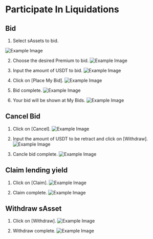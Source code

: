 # Participate In Liquidations
## Bid

1. Select sAssets to bid.

![Example Image](/assets/docs/bid1.png)

2. Choose the desired Premium to bid.
![Example Image](/assets/docs/bid2.png)


3. Input the amount of USDT to bid.
![Example Image](/assets/docs/bid3.png)


4. Click on [Place My Bid].
![Example Image](/assets/docs/bid1.png)


5. Bid complete.
![Example Image](/assets/docs/bid1.png)


6. Your bid will be shown at My Bids.
![Example Image](/assets/docs/bid1.png)


## Cancel Bid
1. Click on [Cancel].
![Example Image](/assets/docs/bid1.png)


2.  Input the amount of USDT to be retract and click on [Withdraw].
![Example Image](/assets/docs/staking2.png)


3. Cancle bid complete.
![Example Image](/assets/docs/bid1.png)


## Claim lending yield
1. Click on [Claim].
![Example Image](/assets/docs/staking2.png)


2. Claim complete.
![Example Image](/assets/docs/bid1.png)


## Withdraw sAsset
1. Click on [Withdraw].
![Example Image](/assets/docs/staking1.png)


2. Withdraw complete.
![Example Image](/assets/docs/staking2.png)

